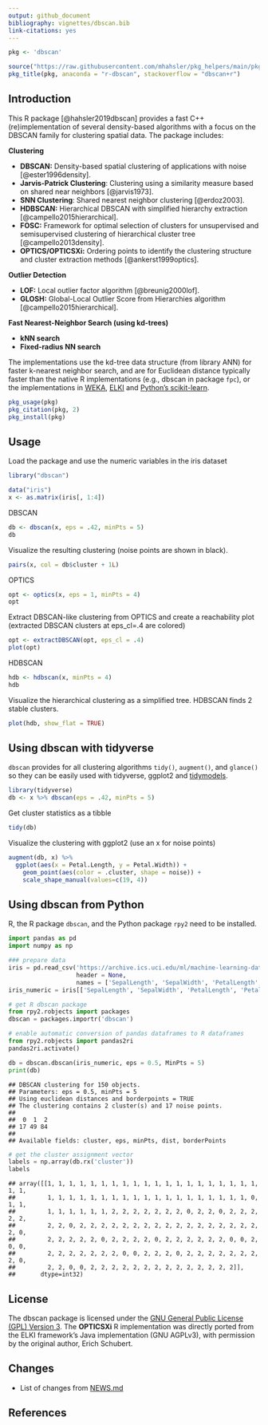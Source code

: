 ```yaml
---
output: github_document
bibliography: vignettes/dbscan.bib
link-citations: yes
---
```


```r
pkg <- 'dbscan'

source("https://raw.githubusercontent.com/mhahsler/pkg_helpers/main/pkg_helpers.R")
pkg_title(pkg, anaconda = "r-dbscan", stackoverflow = "dbscan+r")
```

## Introduction

This R package [@hahsler2019dbscan] provides a fast C++ (re)implementation of several density-based algorithms with a focus on the DBSCAN family for clustering spatial data.
The package includes: 
 
__Clustering__

- __DBSCAN:__ Density-based spatial clustering of applications with noise [@ester1996density].
- __Jarvis-Patrick Clustering__: Clustering using a similarity measure based
on shared near neighbors [@jarvis1973].
- __SNN Clustering__: Shared nearest neighbor clustering [@erdoz2003].
- __HDBSCAN:__  Hierarchical DBSCAN with simplified hierarchy extraction [@campello2015hierarchical].
- __FOSC:__ Framework for optimal selection of clusters for unsupervised and semisupervised clustering of hierarchical cluster tree [@campello2013density].
- __OPTICS/OPTICSXi:__ Ordering points to identify the clustering structure and cluster extraction methods
  [@ankerst1999optics].

__Outlier Detection__

- __LOF:__ Local outlier factor algorithm [@breunig2000lof]. 
- __GLOSH:__ Global-Local Outlier Score from Hierarchies algorithm [@campello2015hierarchical]. 

__Fast Nearest-Neighbor Search (using kd-trees)__

- __kNN search__
- __Fixed-radius NN search__

The implementations use the kd-tree data structure (from library ANN) for faster k-nearest neighbor search, and are
for Euclidean distance typically faster than the native R implementations (e.g., dbscan in package `fpc`), or the 
implementations in [WEKA](https://ml.cms.waikato.ac.nz/weka/), [ELKI](https://elki-project.github.io/) and [Python's scikit-learn](https://scikit-learn.org/).

```r
pkg_usage(pkg)
pkg_citation(pkg, 2)
pkg_install(pkg)
```

## Usage

Load the package and use the numeric variables in the iris dataset
```r
library("dbscan")

data("iris")
x <- as.matrix(iris[, 1:4])
```

DBSCAN
```r
db <- dbscan(x, eps = .42, minPts = 5)
db
```

Visualize the resulting clustering (noise points are shown in black).
```r
pairs(x, col = db$cluster + 1L)
```


OPTICS
```r
opt <- optics(x, eps = 1, minPts = 4)
opt
```

Extract DBSCAN-like clustering from OPTICS 
and create a reachability plot (extracted DBSCAN clusters at eps_cl=.4 are colored)
```r
opt <- extractDBSCAN(opt, eps_cl = .4)
plot(opt)
```

HDBSCAN

```r
hdb <- hdbscan(x, minPts = 4)
hdb
```

Visualize the hierarchical clustering as a simplified tree. HDBSCAN finds 2 stable clusters.

```r
plot(hdb, show_flat = TRUE)
```

## Using dbscan with tidyverse

`dbscan` provides for all clustering algorithms `tidy()`, `augment()`, and `glance()` so they can
be easily used with tidyverse, ggplot2 and [tidymodels](https://www.tidymodels.org/learn/statistics/k-means/).

```r
library(tidyverse)
db <- x %>% dbscan(eps = .42, minPts = 5)
```

Get cluster statistics as a tibble

```r
tidy(db)
```

Visualize the clustering with ggplot2 (use an x for noise points)
```r
augment(db, x) %>% 
  ggplot(aes(x = Petal.Length, y = Petal.Width)) +
    geom_point(aes(color = .cluster, shape = noise)) +
    scale_shape_manual(values=c(19, 4))

```




## Using dbscan from Python
R, the R package `dbscan`, and the Python package `rpy2` need to be installed.

```python
import pandas as pd
import numpy as np

### prepare data
iris = pd.read_csv('https://archive.ics.uci.edu/ml/machine-learning-databases/iris/iris.data', 
                   header = None, 
                   names = ['SepalLength', 'SepalWidth', 'PetalLength', 'PetalWidth', 'Species'])
iris_numeric = iris[['SepalLength', 'SepalWidth', 'PetalLength', 'PetalWidth']]

# get R dbscan package
from rpy2.robjects import packages
dbscan = packages.importr('dbscan')

# enable automatic conversion of pandas dataframes to R dataframes
from rpy2.robjects import pandas2ri
pandas2ri.activate()

db = dbscan.dbscan(iris_numeric, eps = 0.5, MinPts = 5)
print(db)
```

```
## DBSCAN clustering for 150 objects.
## Parameters: eps = 0.5, minPts = 5
## Using euclidean distances and borderpoints = TRUE
## The clustering contains 2 cluster(s) and 17 noise points.
## 
##  0  1  2 
## 17 49 84 
## 
## Available fields: cluster, eps, minPts, dist, borderPoints
```

```python
# get the cluster assignment vector
labels = np.array(db.rx('cluster'))
labels
```

```
## array([[1, 1, 1, 1, 1, 1, 1, 1, 1, 1, 1, 1, 1, 1, 1, 1, 1, 1, 1, 1, 1, 1,
##         1, 1, 1, 1, 1, 1, 1, 1, 1, 1, 1, 1, 1, 1, 1, 1, 1, 1, 1, 0, 1, 1,
##         1, 1, 1, 1, 1, 1, 2, 2, 2, 2, 2, 2, 2, 0, 2, 2, 0, 2, 2, 2, 2, 2,
##         2, 2, 0, 2, 2, 2, 2, 2, 2, 2, 2, 2, 2, 2, 2, 2, 2, 2, 2, 2, 2, 0,
##         2, 2, 2, 2, 2, 0, 2, 2, 2, 2, 0, 2, 2, 2, 2, 2, 2, 0, 0, 2, 0, 0,
##         2, 2, 2, 2, 2, 2, 2, 0, 0, 2, 2, 2, 0, 2, 2, 2, 2, 2, 2, 2, 2, 0,
##         2, 2, 0, 0, 2, 2, 2, 2, 2, 2, 2, 2, 2, 2, 2, 2, 2, 2]],
##       dtype=int32)
```

## License 
The dbscan package is licensed under the [GNU General Public License (GPL) Version 3](https://www.gnu.org/licenses/gpl-3.0.en.html). The __OPTICSXi__ R implementation was directly ported from the ELKI framework's Java implementation (GNU AGPLv3), with permission by the original author, Erich Schubert.  

## Changes
* List of changes from [NEWS.md](https://github.com/mhahsler/dbscan/blob/master/NEWS.md)

## References

